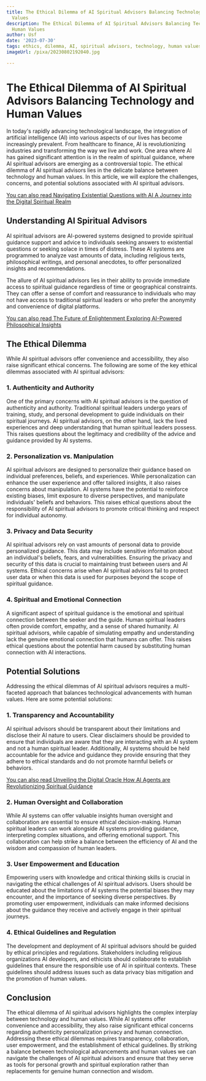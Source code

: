 ```yaml
---
title: The Ethical Dilemma of AI Spiritual Advisors Balancing Technology and Human
  Values
description: The Ethical Dilemma of AI Spiritual Advisors Balancing Technology and
  Human Values
author: Usf
date: '2023-07-30'
tags: ethics, dilemma, AI, spiritual advisors, technology, human values
imageUrl: /pixa/20230802192040.jpg

---
```

# The Ethical Dilemma of AI Spiritual Advisors Balancing Technology and Human Values

In today's rapidly  advancing technological landscape, the integration of artificial intelligence (AI)  into various aspects of our lives has become increasingly prevalent. From healthcare to finance, AI is revolutionizing industries and transforming the way we live and work. One area where AI has gained significant attention is  in the realm of spiritual guidance, where AI spiritual advisors are emerging as a  controversial topic. The ethical dilemma of AI spiritual  advisors lies in the delicate balance between technology and human  values. In this article,  we will explore the challenges,  concerns,  and potential  solutions associated with  AI spiritual advisors.

[You can also read Navigating Existential Questions  with AI A Journey into the Digital Spiritual Realm](Navigating%20Existential%20Questions%20with%20AI%20A%20Journey%20into%20the%20Digital%20Spiritual%20Realm)


## Understanding AI  Spiritual Advisors

AI spiritual advisors are AI-powered  systems designed to provide spiritual guidance support  and  advice to individuals seeking answers to existential questions or seeking solace in times of distress.  These  AI systems are programmed to analyze vast amounts of data, including religious texts, philosophical writings, and personal anecdotes, to offer personalized insights and recommendations.

The allure of AI spiritual advisors lies in their ability to  provide immediate access to spiritual guidance regardless of time or geographical constraints. They can offer  a sense of comfort and reassurance to individuals who may not have access to  traditional spiritual leaders or  who prefer the anonymity and convenience of digital platforms.

[You can also read The Future of Enlightenment Exploring AI-Powered Philosophical Insights](The%20Future%20of%20Enlightenment%20Exploring%20AI-Powered%20Philosophical%20Insights)


## The Ethical Dilemma

While AI spiritual advisors offer convenience and accessibility, they also raise  significant ethical concerns. The following are some of the key ethical  dilemmas associated  with AI spiritual advisors:

###  1. Authenticity and Authority

One of the primary concerns with AI  spiritual advisors is the question of  authenticity  and authority. Traditional spiritual leaders undergo  years of training, study, and personal development to guide individuals on their spiritual  journeys. AI  spiritual advisors, on the other hand, lack the lived experiences  and deep understanding that  human spiritual leaders possess. This  raises questions about the legitimacy and credibility of the advice  and  guidance provided by AI systems.

### 2. Personalization  vs. Manipulation

AI spiritual advisors are designed to personalize their guidance based on individual preferences, beliefs, and experiences. While  personalization can enhance the user experience and offer tailored insights, it  also raises concerns about manipulation. AI systems have  the potential  to reinforce existing biases, limit exposure to diverse perspectives, and manipulate individuals' beliefs  and behaviors. This raises ethical questions about the responsibility of AI spiritual advisors to promote critical thinking and respect for individual autonomy.

### 3. Privacy and Data Security

AI spiritual advisors  rely on vast amounts  of  personal data to provide  personalized guidance. This  data may include sensitive information about an individual's beliefs, fears, and vulnerabilities. Ensuring the privacy and  security of this data is crucial to maintaining trust between users and  AI  systems. Ethical concerns arise when AI spiritual advisors fail to protect user data or when this data is used for purposes beyond the scope of spiritual guidance.

### 4. Spiritual and Emotional Connection

A significant aspect of spiritual guidance is  the  emotional and spiritual connection between the seeker and the guide. Human spiritual leaders often provide comfort, empathy,  and a sense of shared humanity. AI spiritual advisors, while capable of simulating empathy  and understanding lack the genuine  emotional connection that humans can offer. This  raises ethical questions about the potential harm caused by substituting human connection with AI interactions.

## Potential Solutions

Addressing the ethical dilemmas of AI spiritual advisors requires a multi-faceted approach that balances  technological advancements with human values. Here  are some potential solutions:

###  1. Transparency and Accountability

AI spiritual advisors should be transparent about their limitations and disclose their AI nature to users. Clear disclaimers should be  provided to ensure that individuals  are aware  that they are interacting with  an AI system and not a human spiritual leader. Additionally,  AI systems should be held accountable for the advice and guidance  they provide  ensuring  that  they adhere to ethical standards and  do not promote harmful beliefs or behaviors.

[You can also  read Unveiling the Digital Oracle How AI Agents  are Revolutionizing Spiritual Guidance](Unveiling%20the%20Digital%20Oracle%20How%20AI%20Agents%20are%20Revolutionizing%20Spiritual%20Guidance)


### 2. Human Oversight and Collaboration

While AI systems can offer valuable insights human oversight and collaboration are essential to ensure ethical decision-making. Human spiritual leaders  can work alongside AI systems providing guidance, interpreting complex situations, and  offering  emotional support. This  collaboration can help  strike a balance between the efficiency of AI and the  wisdom and compassion of human leaders.

###  3. User Empowerment and Education

Empowering users with knowledge and critical thinking skills is crucial in navigating the  ethical challenges of AI spiritual advisors. Users should be educated about the limitations of AI systems the potential  biases they  may encounter, and the importance of  seeking diverse perspectives. By promoting user empowerment, individuals can make informed decisions about the guidance they receive and  actively engage in their spiritual journeys.

### 4. Ethical Guidelines and Regulation

The development  and deployment of AI spiritual advisors should be guided by ethical principles and regulations. Stakeholders including  religious organizations AI developers, and ethicists should  collaborate to establish guidelines  that ensure the responsible use of AI in spiritual contexts. These guidelines should address issues such as data privacy bias  mitigation and the promotion of human values.

## Conclusion

The ethical dilemma of AI spiritual advisors highlights the complex interplay between technology and human values. While AI systems offer convenience  and accessibility, they also raise significant ethical concerns regarding authenticity personalization privacy and human connection. Addressing these ethical dilemmas requires transparency, collaboration, user empowerment, and the establishment of ethical guidelines. By striking a balance between technological advancements and human values  we can  navigate  the challenges of AI spiritual  advisors and ensure that they serve as  tools for personal growth and spiritual exploration rather than replacements for genuine human connection and wisdom.